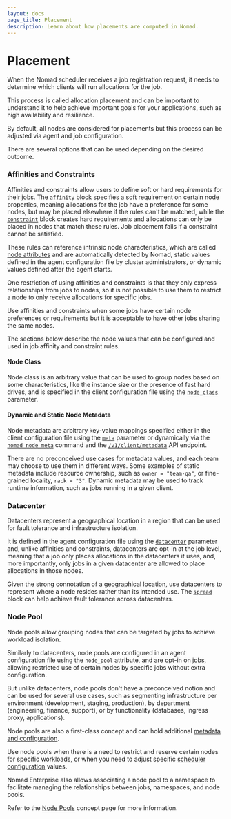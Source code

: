 ```yaml
---
layout: docs
page_title: Placement
description: Learn about how placements are computed in Nomad.
---
```


# Placement

When the Nomad scheduler receives a job registration request, it needs to
determine which clients will run allocations for the job.

This process is called allocation placement and can be important to understand
it to help achieve important goals for your applications, such as high
availability and resilience.

By default, all nodes are considered for placements but this process can be
adjusted via agent and job configuration.

There are several options that can be used depending on the desired outcome.

### Affinities and Constraints

Affinities and constraints allow users to define soft or hard requirements for
their jobs. The [`affinity`][job_affinity] block specifies a soft requirement
on certain node properties, meaning allocations for the job have a preference
for some nodes, but may be placed elsewhere if the rules can't be matched,
while the [`constraint`][job_constraint] block creates hard requirements and
allocations can only be placed in nodes that match these rules. Job placement
fails if a constraint cannot be satisfied.

These rules can reference intrinsic node characteristics, which are called
[node attributes][] and are automatically detected by Nomad, static values
defined in the agent configuration file by cluster administrators, or dynamic
values defined after the agent starts.

One restriction of using affinities and constraints is that they only express
relationships from jobs to nodes, so it is not possible to use them to restrict
a node to only receive allocations for specific jobs.

Use affinities and constraints when some jobs have certain node preferences or
requirements but it is acceptable to have other jobs sharing the same nodes.

The sections below describe the node values that can be configured and used in
job affinity and constraint rules.

#### Node Class

Node class is an arbitrary value that can be used to group nodes based on some
characteristics, like the instance size or the presence of fast hard drives,
and is specified in the client configuration file using the
[`node_class`][config_client_node_class] parameter.

#### Dynamic and Static Node Metadata

Node metadata are arbitrary key-value mappings specified either in the client
configuration file using the [`meta`][config_client_meta] parameter or
dynamically via the [`nomad node meta`][cli_node_meta] command and the
[`/v1/client/metadata`][api_client_metadata] API endpoint.

There are no preconceived use cases for metadata values, and each team may
choose to use them in different ways. Some examples of static metadata include
resource ownership, such as `owner = "team-qa"`, or fine-grained locality,
`rack = "3"`. Dynamic metadata may be used to track runtime information, such
as jobs running in a given client.

### Datacenter

Datacenters represent a geographical location in a region that can be used for
fault tolerance and infrastructure isolation.

It is defined in the agent configuration file using the
[`datacenter`][config_datacenter] parameter and, unlike affinities and
constraints, datacenters are opt-in at the job level, meaning that a job only
places allocations in the datacenters it uses, and, more importantly, only jobs
in a given datacenter are allowed to place allocations in those nodes.

Given the strong connotation of a geographical location, use datacenters to
represent where a node resides rather than its intended use. The
[`spread`][job_spread] block can help achieve fault tolerance across
datacenters.

### Node Pool

Node pools allow grouping nodes that can be targeted by jobs to achieve
workload isolation.

Similarly to datacenters, node pools are configured in an agent configuration
file using the [`node_pool`][config_client_node_pool] attribute, and are opt-in
on jobs, allowing restricted use of certain nodes by specific jobs without
extra configuration.

But unlike datacenters, node pools don't have a preconceived notion and can be
used for several use cases, such as segmenting infrastructure per environment
(development, staging, production), by department (engineering, finance,
support), or by functionality (databases, ingress proxy, applications).

Node pools are also a first-class concept and can hold additional [metadata and
configuration][spec_node_pool].

Use node pools when there is a need to restrict and reserve certain nodes for
specific workloads, or when you need to adjust specific [scheduler
configuration][spec_node_pool_sched_config] values.

Nomad Enterprise also allows associating a node pool to a namespace to
facilitate managing the relationships between jobs, namespaces, and node pools.

Refer to the [Node Pools][concept_np] concept page for more information.


[api_client_metadata]: /nomad/api-docs/client#update-node-metadata
[cli_node_meta]: /nomad/docs/commands/node/meta
[concept_np]: /nomad/docs/concepts/node-pools
[config_client_meta]: /nomad/docs/configuration/client#meta
[config_client_node_class]: /nomad/docs/configuration/client#node_class
[config_client_node_pool]: /nomad/docs/configuration/client#node_pool
[config_datacenter]: /nomad/docs/configuration#datacenter
[job_affinity]: /nomad/docs/job-specification/affinity
[job_constraint]: /nomad/docs/job-specification/constraint
[job_spread]: /nomad/docs/job-specification/spread
[node attributes]: /nomad/docs/runtime/interpolation#node-attributes
[spec_node_pool]: /nomad/docs/other-specifications/node-pool
[spec_node_pool_sched_config]: /nomad/docs/other-specifications/node-pool#scheduler_config-parameters
